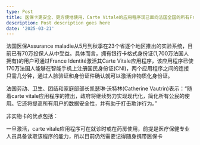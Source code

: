 ```yaml
---
type: Post
title: 医保卡更安全、更方便地使用，Carte Vitale的应用程序现已面向法国全国的所有France identité用户
description: Post description goes here
date: '2025-03-21'
---
```



法国医保Assurance maladie从5月到秋季在23个省逐个地区推出的实验系统，目前已有70万投保人从中受益。具体而言，拥有银行卡格式身份证(1,700万法国人拥有)的用户可通过France Identité激活其Carte Vitale应用程序，该应用程序已使170万法国人能够在智能手机上注册国民身份证(CNI)，两个应用程序之间的连接只需几分钟，通过人脸验证和身份证件确认就可以激活非物质化身份证。

 

法国劳动、卫生、团结和家庭部部长凯瑟琳·沃特林(Catherine Vautrin)表示：“随着carte vitale应用程序的推出，政府将继续努力实现现代化，简化所有公民的使用。它还将提高所有用户的数据安全性，并有助于打击欺诈行为。”

 

非实物卡的优点包括：

 

    

 

一旦激活，carte vitale应用程序可在就诊时或在药房使用，前提是医疗保健专业人员具备读取该程序的能力，所以目前仍然需要记得随身携带医保卡
